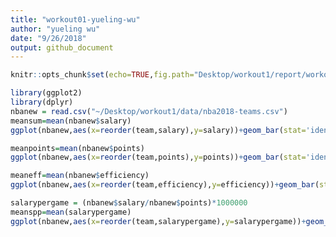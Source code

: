 ```yaml
---
title: "workout01-yueling-wu"
author: "yueling wu"
date: "9/26/2018"
output: github_document
---
```

```r
knitr::opts_chunk$set(echo=TRUE,fig.path="Desktop/workout1/report/workout01-yueling-wu_files/")
```

```r
library(ggplot2)
library(dplyr)
nbanew = read.csv("~/Desktop/workout1/data/nba2018-teams.csv")
meansum=mean(nbanew$salary)
ggplot(nbanew,aes(x=reorder(team,salary),y=salary))+geom_bar(stat='identity')+coord_flip()+xlab("Team")+ylab("Salary (in millions)")+labs(title="NBA Teams ranked by Total Salary")+geom_hline(aes(yintercept=meansum),col="red")
```

```r
meanpoints=mean(nbanew$points)
ggplot(nbanew,aes(x=reorder(team,points),y=points))+geom_bar(stat='identity')+coord_flip()+xlab("Team")+ylab("Points")+labs(title="NBA Teams ranked by Total Points")+geom_hline(aes(yintercept=meanpoints),col="red")
```

```r
meaneff=mean(nbanew$efficiency)
ggplot(nbanew,aes(x=reorder(team,efficiency),y=efficiency))+geom_bar(stat='identity')+coord_flip()+xlab("Team")+ylab("Efficiency")+labs(title="NBA Teams ranked by Total Efficiency")+geom_hline(aes(yintercept=meaneff),col="red")
```

```r
salarypergame = (nbanew$salary/nbanew$points)*1000000
meanspp=mean(salarypergame)
ggplot(nbanew,aes(x=reorder(team,salarypergame),y=salarypergame))+geom_bar(stat='identity')+coord_flip()+xlab("Team")+ylab("Salary per point ($)")+labs(title="NBA Teams ranked by Salary Per Point")+geom_hline(aes(yintercept=meanspp),col="red")
```

